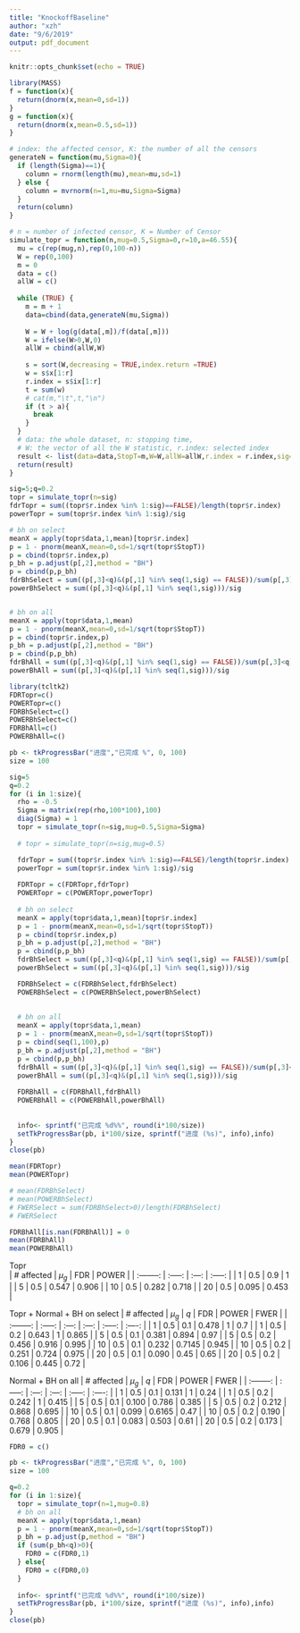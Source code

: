 ```yaml
---
title: "KnockoffBaseline"
author: "xzh"
date: "9/6/2019"
output: pdf_document
---
```


```r
knitr::opts_chunk$set(echo = TRUE)
```

```r
library(MASS)
f = function(x){
  return(dnorm(x,mean=0,sd=1))
}
g = function(x){
  return(dnorm(x,mean=0.5,sd=1))
}

# index: the affected censor, K: the number of all the censors
generateN = function(mu,Sigma=0){
  if (length(Sigma)==1){
    column = rnorm(length(mu),mean=mu,sd=1)
  } else {
    column = mvrnorm(n=1,mu=mu,Sigma=Sigma)
  }
  return(column)
}

# n = number of infected censor, K = Number of Censor
simulate_topr = function(n,mug=0.5,Sigma=0,r=10,a=46.55){
  mu = c(rep(mug,n),rep(0,100-n))
  W = rep(0,100)
  m = 0
  data = c()
  allW = c()
  
  while (TRUE) {
    m = m + 1
    data=cbind(data,generateN(mu,Sigma))
    
    W = W + log(g(data[,m])/f(data[,m]))
    W = ifelse(W>0,W,0)
    allW = cbind(allW,W)
    
    s = sort(W,decreasing = TRUE,index.return =TRUE)
    w = s$x[1:r]
    r.index = s$ix[1:r]
    t = sum(w)
    # cat(m,"\t",t,"\n")
    if (t > a){
      break
    }
  }
  # data: the whole dataset, n: stopping time, 
  # W: the vector of all the W statistic, r.index: selected index
  result <- list(data=data,StopT=m,W=W,allW=allW,r.index = r.index,sig=n,mug=mug)
  return(result)
}

```

  
  
  
```r
sig=5;q=0.2
topr = simulate_topr(n=sig)
fdrTopr = sum((topr$r.index %in% 1:sig)==FALSE)/length(topr$r.index)
powerTopr = sum(topr$r.index %in% 1:sig)/sig

# bh on select
meanX = apply(topr$data,1,mean)[topr$r.index]
p = 1 - pnorm(meanX,mean=0,sd=1/sqrt(topr$StopT))
p = cbind(topr$r.index,p)
p_bh = p.adjust(p[,2],method = "BH")
p = cbind(p,p_bh)
fdrBhSelect = sum((p[,3]<q)&(p[,1] %in% seq(1,sig) == FALSE))/sum(p[,3]<q)
powerBhSelect = sum((p[,3]<q)&(p[,1] %in% seq(1,sig)))/sig


# bh on all
meanX = apply(topr$data,1,mean)
p = 1 - pnorm(meanX,mean=0,sd=1/sqrt(topr$StopT))
p = cbind(topr$r.index,p)
p_bh = p.adjust(p[,2],method = "BH")
p = cbind(p,p_bh)
fdrBhAll = sum((p[,3]<q)&(p[,1] %in% seq(1,sig) == FALSE))/sum(p[,3]<q)
powerBhAll = sum((p[,3]<q)&(p[,1] %in% seq(1,sig)))/sig
```
  
  
  
  
```r
library(tcltk2) 
FDRTopr=c()
POWERTopr=c()
FDRBhSelect=c()
POWERBhSelect=c()
FDRBhAll=c()
POWERBhAll=c()

pb <- tkProgressBar("进度","已完成 %", 0, 100)
size = 100

sig=5
q=0.2
for (i in 1:size){
  rho = -0.5
  Sigma = matrix(rep(rho,100*100),100)
  diag(Sigma) = 1
  topr = simulate_topr(n=sig,mug=0.5,Sigma=Sigma)
  
  # topr = simulate_topr(n=sig,mug=0.5)

  fdrTopr = sum((topr$r.index %in% 1:sig)==FALSE)/length(topr$r.index)
  powerTopr = sum(topr$r.index %in% 1:sig)/sig
  
  FDRTopr = c(FDRTopr,fdrTopr)
  POWERTopr = c(POWERTopr,powerTopr)
  
  # bh on select
  meanX = apply(topr$data,1,mean)[topr$r.index]
  p = 1 - pnorm(meanX,mean=0,sd=1/sqrt(topr$StopT))
  p = cbind(topr$r.index,p)
  p_bh = p.adjust(p[,2],method = "BH")
  p = cbind(p,p_bh)
  fdrBhSelect = sum((p[,3]<q)&(p[,1] %in% seq(1,sig) == FALSE))/sum(p[,3]<q)
  powerBhSelect = sum((p[,3]<q)&(p[,1] %in% seq(1,sig)))/sig

  FDRBhSelect = c(FDRBhSelect,fdrBhSelect)
  POWERBhSelect = c(POWERBhSelect,powerBhSelect)
  
  
  # bh on all
  meanX = apply(topr$data,1,mean)
  p = 1 - pnorm(meanX,mean=0,sd=1/sqrt(topr$StopT))
  p = cbind(seq(1,100),p)
  p_bh = p.adjust(p[,2],method = "BH")
  p = cbind(p,p_bh)
  fdrBhAll = sum((p[,3]<q)&(p[,1] %in% seq(1,sig) == FALSE))/sum(p[,3]<q)
  powerBhAll = sum((p[,3]<q)&(p[,1] %in% seq(1,sig)))/sig
  
  FDRBhAll = c(FDRBhAll,fdrBhAll)
  POWERBhAll = c(POWERBhAll,powerBhAll)
  
  
  info<- sprintf("已完成 %d%%", round(i*100/size))  
  setTkProgressBar(pb, i*100/size, sprintf("进度 (%s)", info),info)
}
close(pb)
```

  
  
```r
mean(FDRTopr)
mean(POWERTopr)

# mean(FDRBhSelect)
# mean(POWERBhSelect)
# FWERSelect = sum(FDRBhSelect>0)/length(FDRBhSelect)
# FWERSelect

FDRBhAll[is.nan(FDRBhAll)] = 0
mean(FDRBhAll)
mean(POWERBhAll)
```


Topr  
  | # affected | $\mu_g$ |  FDR  |  POWER  | 
  | :--------: | :-----: | :---: | :-----: | 
  |      1     |   0.5   |  0.9  |  1      |
  |      5     |   0.5   | 0.547 |  0.906  | 
  |      10    |   0.5   | 0.282 |  0.718  |
  |      20    |   0.5   | 0.095 |  0.453  |
  
Topr + Normal + BH on select
  | # affected | $\mu_g$ |  $q$  |  FDR  |  POWER  |  FWER  |
  | :--------: | :-----: | :---: | :---: | :-----: | :----: | 
  |      1     |   0.5   |  0.1  | 0.478 |  1      |  0.7   | 
  |      1     |   0.5   |  0.2  | 0.643 |  1      |  0.865 |
  |      5     |   0.5   |  0.1  | 0.381 |  0.894  |  0.97  |
  |      5     |   0.5   |  0.2  | 0.456 |  0.916  |  0.995 |
  |      10    |   0.5   |  0.1  | 0.232 |  0.7145 |  0.945 |
  |      10    |   0.5   |  0.2  | 0.251 |  0.724  |  0.975 |
  |      20    |   0.5   |  0.1  | 0.090 |  0.45   |  0.65  | 
  |      20    |   0.5   |  0.2  | 0.106 |  0.445  |  0.72  |
  
Normal + BH on all
  | # affected | $\mu_g$ |  $q$  |  FDR  |  POWER  |  FWER  |
  | :--------: | :-----: | :---: | :---: | :-----: | :----: | 
  |      1     |   0.5   |  0.1  | 0.131 |  1      |  0.24  |
  |      1     |   0.5   |  0.2  | 0.242 |  1      |  0.415 |
  |      5     |   0.5   |  0.1  | 0.100 |  0.786  |  0.385 |
  |      5     |   0.5   |  0.2  | 0.212 |  0.868  |  0.695 |
  |      10    |   0.5   |  0.1  | 0.099 |  0.6165 |  0.47  |
  |      10    |   0.5   |  0.2  | 0.190 |  0.768  |  0.805 |
  |      20    |   0.5   |  0.1  | 0.083 |  0.503  |  0.61  |
  |      20    |   0.5   |  0.2  | 0.173 |  0.679  |  0.905 |
  
  
  
  
  
  
```r
FDR0 = c()

pb <- tkProgressBar("进度","已完成 %", 0, 100)
size = 100

q=0.2
for (i in 1:size){
  topr = simulate_topr(n=1,mug=0.8)
  # bh on all
  meanX = apply(topr$data,1,mean)
  p = 1 - pnorm(meanX,mean=0,sd=1/sqrt(topr$StopT))
  p_bh = p.adjust(p,method = "BH")
  if (sum(p_bh<q)>0){
    FDR0 = c(FDR0,1)
  } else{
    FDR0 = c(FDR0,0)
  }
  
  info<- sprintf("已完成 %d%%", round(i*100/size))  
  setTkProgressBar(pb, i*100/size, sprintf("进度 (%s)", info),info)
}
close(pb)
```
  
  
